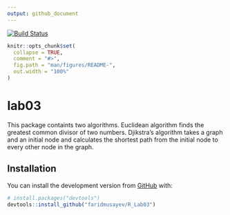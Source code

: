 ```yaml
---
output: github_document
---
```


[![Build Status](https://app.travis-ci.com/faridmusayev/R_Lab03.svg?branch=master)](https://app.travis-ci.com/faridmusayev/R_Lab03)

<!-- README.md is generated from README.Rmd. Please edit that file -->

```r
knitr::opts_chunk$set(
  collapse = TRUE,
  comment = "#>",
  fig.path = "man/figures/README-",
  out.width = "100%"
)
```

# lab03

<!-- badges: start -->
<!-- badges: end -->

This package containts two algorithms. Euclidean algorithm finds the greatest common divisor of two numbers. Djikstra's algorithm takes a graph and an initial node and calculates the shortest path from the initial node to every other node in the graph.

## Installation

You can install the development version from [GitHub](https://github.com/) with:

``` r
# install.packages("devtools")
devtools::install_github("faridmusayev/R_Lab03")
```


